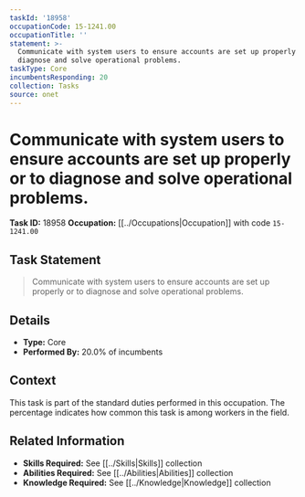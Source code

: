 ```yaml
---
taskId: '18958'
occupationCode: 15-1241.00
occupationTitle: ''
statement: >-
  Communicate with system users to ensure accounts are set up properly or to
  diagnose and solve operational problems.
taskType: Core
incumbentsResponding: 20
collection: Tasks
source: onet
---
```

# Communicate with system users to ensure accounts are set up properly or to diagnose and solve operational problems.

**Task ID:** 18958
**Occupation:** [[../Occupations|Occupation]] with code `15-1241.00`

## Task Statement

> Communicate with system users to ensure accounts are set up properly or to diagnose and solve operational problems.

## Details

- **Type:** Core
- **Performed By:** 20.0% of incumbents

## Context

This task is part of the standard duties performed in this occupation. The percentage indicates how common this task is among workers in the field.

## Related Information

- **Skills Required:** See [[../Skills|Skills]] collection
- **Abilities Required:** See [[../Abilities|Abilities]] collection
- **Knowledge Required:** See [[../Knowledge|Knowledge]] collection
